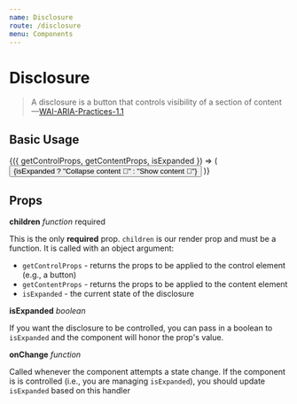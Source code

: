```yaml
---
name: Disclosure
route: /disclosure
menu: Components
---
```



# Disclosure

> A disclosure is a button that controls visibility of a section of content
—[WAI-ARIA-Practices-1.1](https://www.w3.org/TR/wai-aria-practices-1.1/#disclosure)

## Basic Usage

<Playground>
  <Disclosure>
    {({ getControlProps, getContentProps, isExpanded }) => (
      <React.Fragment>
        <button {...getControlProps()}>
          {isExpanded ? "Collapse content 🙈" : "Show content 👀"}
        </button>
        <p {...getContentProps()} hidden={!isExpanded}>
          Here is your content 😎
        </p>
      </React.Fragment>
    )}
  </Disclosure>
</Playground>

## Props

**children** *function* required

This is the only **required** prop. `children` is our render prop and must be a
function. It is called with an object argument:

- `getControlProps` - returns the props to be applied to the control element
  (e.g., a button)
- `getContentProps` - returns the props to be applied to the content element
- `isExpanded` - the current state of the disclosure

**isExpanded** *boolean*

If you want the disclosure to be controlled, you can pass in a boolean to
`isExpanded` and the component will honor the prop's value.

**onChange** *function*

Called whenever the component attempts a state change. If the component is
is controlled (i.e., you are managing `isExpanded`), you should update
`isExpanded` based on this handler
